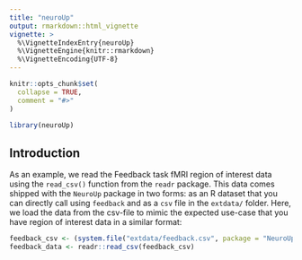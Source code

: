 ```yaml
---
title: "neuroUp"
output: rmarkdown::html_vignette
vignette: >
  %\VignetteIndexEntry{neuroUp}
  %\VignetteEngine{knitr::rmarkdown}
  %\VignetteEncoding{UTF-8}
---
```


```r
knitr::opts_chunk$set(
  collapse = TRUE,
  comment = "#>"
)
```

```r
library(neuroUp)
```

## Introduction


As an example, we read the Feedback task fMRI region of interest data using the `read_csv()` function from the `readr` package. This data comes shipped with the `NeuroUp` package in two forms: as an R dataset that you can directly call using `feedback` and as a `csv` file in the `extdata/` folder. Here, we load the data from the csv-file to mimic the expected use-case that you have region of interest data in a similar format:
```r
feedback_csv <- (system.file("extdata/feedback.csv", package = "NeuroUp"))
feedback_data <- readr::read_csv(feedback_csv)
```



